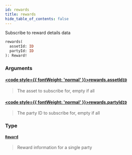 ```yaml
---
id: rewards
title: rewards
hide_table_of_contents: false
---
```








Subscribe to reward details data

```graphql
rewards(
  assetId: ID
  partyId: ID
): Reward!
```


### Arguments

#### [<code style={{ fontWeight: 'normal' }}>rewards.<b>assetId</b></code>](#)<Bullet />[`ID`](/testnet/api/graphql/scalars/id) <Badge class="secondary" text="scalar"/>
> The asset to subscribe for, empty if all
> 

#### [<code style={{ fontWeight: 'normal' }}>rewards.<b>partyId</b></code>](#)<Bullet />[`ID`](/testnet/api/graphql/scalars/id) <Badge class="secondary" text="scalar"/>
> The party ID to subscribe for, empty if all
> 

### Type

#### [`Reward`](/testnet/api/graphql/objects/reward) <Badge class="secondary" text="object"/>
> Reward information for a single party
> 





